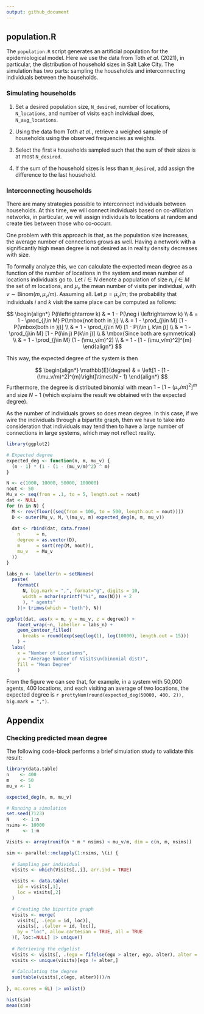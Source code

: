 ```yaml
---
output: github_document
---
```


## population.R

The `population.R` script generates an artificial population for the epidemiological
model. Here we use the data from Toth *et al.* (2021), in particular, the distribution
of household sizes in Salt Lake City. The simulation has two parts: sampling
the households and interconnecting individuals between the households.

### Simulating households

1. Set a desired population size, `N_desired`, number of locations, `N_locations`,
and number of visits each individual does, `N_avg_locations`.

2. Using the data from Toth *et al.*, retrieve a weighed sample of households
using the observed frequencies as weights.

3. Select the first `H` households sampled such that the sum of their sizes is
at most `N_desired`. 

4. If the sum of the household sizes is less than `N_desired`, add assign the 
difference to the last household.

### Interconnecting households

There are many strategies possible to interconnect individuals between households.
At this time, we will connect individuals based on co-afiliation networks, in particular,
we will assign individuals to locations at random and create ties between those
who co-occurr.

One problem with this approach is that, as the population size increases, the
average number of connections grows as well. Having a network with a significantly
high mean degree is not desired as in reality density decreases with size.

To formally analyze this, we can calculate the expected mean degree as a function
of the number of locations in the system and mean number of locations individuals
go to. Let $i \in N$ denote a population of size $n$, $j \in M$ the set of $m$ 
locations, and $\mu_v$ the mean number of visits per individual, with $v\sim\mbox{Binom}(m, \mu_v/m)$. Assuming all. Let $p=\mu_v/m$; the probability that individuals $i$ and $k$ visit the same place
can be computed as follows:

$$
\begin{align*}
P(i\leftrightarrow k) & = 1 - P(\neg i \leftrightarrow k) \\
& = 1 - \prod_{j\in M} P(\mbox{not both in }j) \\
& = 1 - \prod_{j\in M} [1 - P(\mbox{both in }j)] \\
& = 1 - \prod_{j\in M} [1 - P(i\in j, k\in j)] \\
& = 1 - \prod_{j\in M} [1 - P(i\in j) P(k\in j)] \\
& \mbox{Since both are symmetrical} \\
& = 1 - \prod_{j\in M} (1 - (\mu_v/m)^2) \\
& = 1 - [1 - (\mu_v/m)^2]^{m}
\end{align*}
$$

This way, the expected degree of the system is then

$$
\begin{align*}
\mathbb{E}(degree) & = \left[1 - [1 - (\mu_v/m)^2]^{m}\right]\times(N - 1)
\end{align*}
$$
Furthermore, the degree is distributed binomial with mean $1 - [1 - (\mu_v/m)^2]^m$
and size $N - 1$ (which explains the result we obtained with the expected degree).

As the number of individuals grows so does mean degree. 
In this case, if we wire the individuals through a bipartite graph, then we have
to take into consideration that individuals may tend then to have a large number
of connections in large systems, which may not reflect reality.

```r
library(ggplot2)

# Expected degree
expected_deg <- function(n, m, mu_v) {
  (n - 1) * (1 - (1 - (mu_v/m)^2) ^ m)
} 

N <- c(1000, 10000, 50000, 100000)
nout <- 50
Mu_v <- seq(from = .1, to = 5, length.out = nout)
dat <- NULL
for (n in N) {
  M <- rev(floor((seq(from = 100, to = 500, length.out = nout))))
  D <- outer(Mu_v, M, \(mu_v, m) expected_deg(n, m, mu_v))
  
  dat <- rbind(dat, data.frame(
    n      = n,
    degree = as.vector(D),
    m      = sort(rep(M, nout)),
    mu_v   = Mu_v
  ))
}

labs_n <- labeller(n = setNames(
  paste(
    formatC(
      N, big.mark = ",", format="g", digits = 10,
      width = nchar(sprintf("%i", max(N))) + 2
      ), " agents"
    )|> trimws(which = "both"), N))

ggplot(dat, aes(x = m, y = mu_v, z = degree)) +
    facet_wrap(~n, labeller = labs_n) + 
    geom_contour_filled(
      breaks = round(exp(seq(log(1), log(10000), length.out = 15)))
    ) +
  labs(
    x = "Number of Locations",
    y = "Average Number of Visits\n(binomial dist)",
    fill = "Mean Degree"
    )
```

From the figure we can see that, for example, in a system with 50,000 agents,
400 locations, and each visiting an average of two locations, the expected degree
is `r prettyNum(round(expected_deg(50000, 400, 2)), big.mark = ",")`.

## Appendix

### Checking predicted mean degree

The following code-block performs a brief simulation study to validate this result:

```r
library(data.table)
n    <- 400
m    <- 50
mu_v <- 1

expected_deg(n, m, mu_v)

# Running a simulation
set.seed(7123)
N     <- 1:n
nsims <- 10000
M     <- 1:m

Visits <- array(runif(n * m * nsims) < mu_v/m, dim = c(n, m, nsims))

sim <- parallel::mclapply(1:nsims, \(i) {
  
  # Sampling per individual
  visits <- which(Visits[,,i], arr.ind = TRUE)

  visits <- data.table(
    id = visits[,1],
    loc = visits[,2]
  )

  # Creating the bipartite graph  
  visits <- merge(
    visits[, .(ego = id, loc)],
    visits[, .(alter = id, loc)],
    by = "loc", allow.cartesian = TRUE, all = TRUE
  )[, loc:=NULL] |> unique()
  
  # Retrieving the edgelist
  visits <- visits[, .(ego = fifelse(ego > alter, ego, alter), alter = fifelse(ego > alter, alter, ego))]
  visits <- unique(visits)[ego != alter,]
  
  # Calculating the degree
  sum(table(visits[,c(ego, alter)]))/n
  
}, mc.cores = 6L) |> unlist()

hist(sim)
mean(sim)
```

